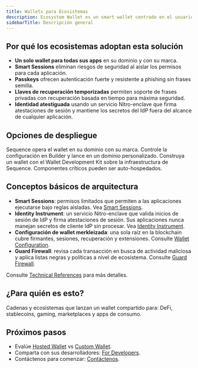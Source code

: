 ```yaml
---
title: Wallets para Ecosistemas
description: Ecosystem Wallet es un smart wallet centrado en el usuario que funciona en su dominio y sirve a todas sus aplicaciones. Combina passkeys, Smart Sessions y una configuración de wallet merkleizada para ofrecer mayor seguridad con menos fricción.
sidebarTitle: Descripción general
---
```


## Por qué los ecosistemas adoptan esta solución

- **Un solo wallet para todas sus apps** en su dominio y con su marca.
- **Smart Sessions** eliminan riesgos de seguridad al aislar los permisos para cada aplicación.
- **Passkeys** ofrecen autenticación fuerte y resistente a phishing sin frases semilla.
- **Llaves de recuperación temporizadas** permiten soporte de frases privadas con recuperación basada en tiempo para máxima seguridad.
- **Identidad atestiguada** usando un servicio Nitro-enclave que firma atestaciones de sesión y mantiene los secretos del IdP fuera del alcance de cualquier aplicación.

## Opciones de despliegue

<CardGroup>
  <Card title="Hosted Wallet" href="/solutions/wallets/ecosystems/hosted-wallet">
    Sequence opera el wallet en su dominio con su marca. Controle la configuración en Builder y lance en un dominio personalizado.
  </Card>

  <Card title="Wallet personalizado" href="/solutions/wallets/ecosystems/custom-wallet">
    Construya un wallet con el Wallet Development Kit sobre la infraestructura de Sequence. Componentes críticos pueden ser auto-hospedados.
  </Card>
</CardGroup>

## Conceptos básicos de arquitectura

- **Smart Sessions**: permisos limitados que permiten a las aplicaciones ejecutarse bajo reglas aisladas. Vea [Smart Sessions](/solutions/wallets/ecosystems/smart-sessions).
- **Identity Instrument**: un servicio Nitro-enclave que valida inicios de sesión de IdP y firma atestaciones de sesión. Sus aplicaciones nunca manejan secretos de cliente IdP sin procesar. Vea [Identity Instrument](/solutions/wallets/ecosystems/identity-instrument).
- **Configuración de wallet merkleizada**: una sola raíz en la blockchain cubre firmantes, sesiones, recuperación y extensiones. Consulte [Wallet Configuration](/solutions/wallets/ecosystems/wallet-config).
- **Guard Firewall**: revisa cada transacción en busca de actividad maliciosa y aplica listas negras y políticas a nivel de ecosistema. Consulte [Guard Firewall](/solutions/wallets/ecosystems/guard-firewall).

Consulte [Technical References](/solutions/technical-references/overview) para más detalles.

## ¿Para quién es esto?
Cadenas y ecosistemas que lanzan un wallet compartido para: DeFi, stablecoins, gaming, marketplaces y apps de consumo.

## Próximos pasos

- Evalúe [Hosted Wallet](/solutions/wallets/ecosystems/hosted-wallet) vs [Custom Wallet](/solutions/wallets/ecosystems/custom-wallet).
- Comparta con sus desarrolladores: [For Developers](/solutions/wallets/developers/overview).
- Contáctenos para comenzar: [Contáctenos](https://sequence.xyz/contact).